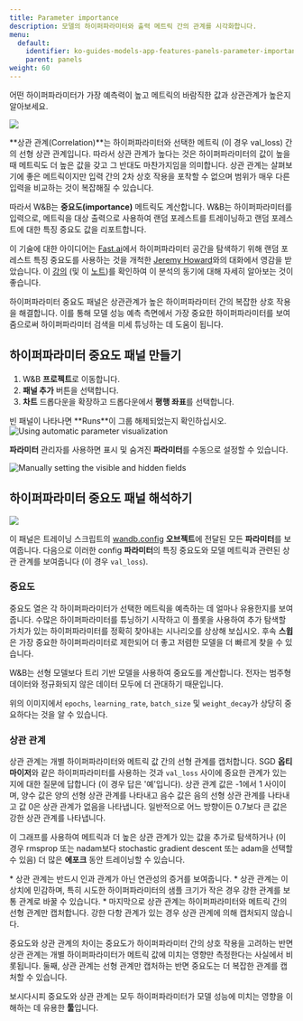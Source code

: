 ```yaml
---
title: Parameter importance
description: 모델의 하이퍼파라미터와 출력 메트릭 간의 관계를 시각화합니다.
menu:
  default:
    identifier: ko-guides-models-app-features-panels-parameter-importance
    parent: panels
weight: 60
---
```


어떤 하이퍼파라미터가 가장 예측력이 높고 메트릭의 바람직한 값과 상관관계가 높은지 알아보세요.

<Frame>
    <img src="/images/general/parameter-importance-1.png"  />
</Frame>

**상관 관계(Correlation)**는 하이퍼파라미터와 선택한 메트릭 (이 경우 val_loss) 간의 선형 상관 관계입니다. 따라서 상관 관계가 높다는 것은 하이퍼파라미터의 값이 높을 때 메트릭도 더 높은 값을 갖고 그 반대도 마찬가지임을 의미합니다. 상관 관계는 살펴보기에 좋은 메트릭이지만 입력 간의 2차 상호 작용을 포착할 수 없으며 범위가 매우 다른 입력을 비교하는 것이 복잡해질 수 있습니다.

따라서 W&B는 **중요도(importance)** 메트릭도 계산합니다. W&B는 하이퍼파라미터를 입력으로, 메트릭을 대상 출력으로 사용하여 랜덤 포레스트를 트레이닝하고 랜덤 포레스트에 대한 특징 중요도 값을 리포트합니다.

이 기술에 대한 아이디어는 [Fast.ai](http://fast.ai)에서 하이퍼파라미터 공간을 탐색하기 위해 랜덤 포레스트 특징 중요도를 사용하는 것을 개척한 [Jeremy Howard](https://twitter.com/jeremyphoward)와의 대화에서 영감을 받았습니다. 이 [강의](http://course18.fast.ai/lessonsml1/lesson4.html) (및 이 [노트](https://forums.fast.ai/t/wiki-lesson-thread-lesson-4/7540))를 확인하여 이 분석의 동기에 대해 자세히 알아보는 것이 좋습니다.

하이퍼파라미터 중요도 패널은 상관관계가 높은 하이퍼파라미터 간의 복잡한 상호 작용을 해결합니다. 이를 통해 모델 성능 예측 측면에서 가장 중요한 하이퍼파라미터를 보여줌으로써 하이퍼파라미터 검색을 미세 튜닝하는 데 도움이 됩니다.

## 하이퍼파라미터 중요도 패널 만들기

1. W&B **프로젝트**로 이동합니다.
2. **패널 추가** 버튼을 선택합니다.
3. **차트** 드롭다운을 확장하고 드롭다운에서 **평행 좌표**를 선택합니다.

<Note>
빈 패널이 나타나면 **Runs**이 그룹 해제되었는지 확인하십시오.
</Note>

<Frame>
    <img src="/images/app_ui/hyperparameter_importance_panel.gif" alt="Using automatic parameter visualization"  />
</Frame>

**파라미터** 관리자를 사용하면 표시 및 숨겨진 **파라미터**를 수동으로 설정할 수 있습니다.

<Frame>
    <img src="/images/app_ui/hyperparameter_importance_panel_manual.gif" alt="Manually setting the visible and hidden fields"  />
</Frame>

## 하이퍼파라미터 중요도 패널 해석하기

<Frame>
    <img src="/images/general/parameter-importance-4.png"  />
</Frame>

이 패널은 트레이닝 스크립트의 [wandb.config](/ko/guides/track/config/) **오브젝트**에 전달된 모든 **파라미터**를 보여줍니다. 다음으로 이러한 config **파라미터**의 특징 중요도와 모델 메트릭과 관련된 상관 관계를 보여줍니다 (이 경우 `val_loss`).

### 중요도

중요도 열은 각 하이퍼파라미터가 선택한 메트릭을 예측하는 데 얼마나 유용한지를 보여줍니다. 수많은 하이퍼파라미터를 튜닝하기 시작하고 이 플롯을 사용하여 추가 탐색할 가치가 있는 하이퍼파라미터를 정확히 찾아내는 시나리오를 상상해 보십시오. 후속 **스윕**은 가장 중요한 하이퍼파라미터로 제한되어 더 좋고 저렴한 모델을 더 빠르게 찾을 수 있습니다.

<Note>
W&B는 선형 모델보다 트리 기반 모델을 사용하여 중요도를 계산합니다. 전자는 범주형 데이터와 정규화되지 않은 데이터 모두에 더 관대하기 때문입니다.
</Note>

위의 이미지에서 `epochs`, `learning_rate`, `batch_size` 및 `weight_decay`가 상당히 중요하다는 것을 알 수 있습니다.

### 상관 관계

상관 관계는 개별 하이퍼파라미터와 메트릭 값 간의 선형 관계를 캡처합니다. SGD **옵티마이저**와 같은 하이퍼파라미터를 사용하는 것과 `val_loss` 사이에 중요한 관계가 있는지에 대한 질문에 답합니다 (이 경우 답은 '예'입니다). 상관 관계 값은 -1에서 1 사이이며, 양수 값은 양의 선형 상관 관계를 나타내고 음수 값은 음의 선형 상관 관계를 나타내고 값 0은 상관 관계가 없음을 나타냅니다. 일반적으로 어느 방향이든 0.7보다 큰 값은 강한 상관 관계를 나타냅니다.

이 그래프를 사용하여 메트릭과 더 높은 상관 관계가 있는 값을 추가로 탐색하거나 (이 경우 rmsprop 또는 nadam보다 stochastic gradient descent 또는 adam을 선택할 수 있음) 더 많은 **에포크** 동안 트레이닝할 수 있습니다.

<Note>
* 상관 관계는 반드시 인과 관계가 아닌 연관성의 증거를 보여줍니다.
* 상관 관계는 이상치에 민감하며, 특히 시도한 하이퍼파라미터의 샘플 크기가 작은 경우 강한 관계를 보통 관계로 바꿀 수 있습니다.
* 마지막으로 상관 관계는 하이퍼파라미터와 메트릭 간의 선형 관계만 캡처합니다. 강한 다항 관계가 있는 경우 상관 관계에 의해 캡처되지 않습니다.
</Note>

중요도와 상관 관계의 차이는 중요도가 하이퍼파라미터 간의 상호 작용을 고려하는 반면 상관 관계는 개별 하이퍼파라미터가 메트릭 값에 미치는 영향만 측정한다는 사실에서 비롯됩니다. 둘째, 상관 관계는 선형 관계만 캡처하는 반면 중요도는 더 복잡한 관계를 캡처할 수 있습니다.

보시다시피 중요도와 상관 관계는 모두 하이퍼파라미터가 모델 성능에 미치는 영향을 이해하는 데 유용한 **툴**입니다.

